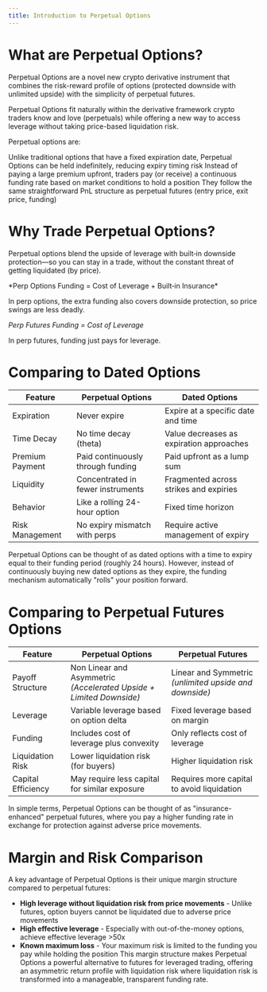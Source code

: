 ```yaml
---
title: Introduction to Perpetual Options
---
```


# What are Perpetual Options?

Perpetual Options are a novel new crypto derivative instrument that combines the risk-reward profile of options (protected downside with unlimited upside) with the simplicity of perpetual futures.

<Tip title="Core Idea" icon="leaf">
  Perpetual Options fit naturally within the derivative framework crypto traders
  know and love (perpetuals) while offering a new way to access leverage without
  taking price-based liquidation risk.
</Tip>

Perpetual options are:

<CardGroup cols={3}>
  <Card title="Options that never expire" icon="circle-1">
    Unlike traditional options that have a fixed expiration date, Perpetual Options can be held indefinitely, reducing expiry timing risk
  </Card>
  <Card title="Continuously funded instruments" icon="circle-2">
    Instead of paying a large premium upfront, traders pay (or receive) a continuous funding rate based on market conditions to hold a position
  </Card>
  <Card title="Simplified derivatives" icon="circle-3">
    They follow the same straightforward PnL structure as perpetual futures (entry price, exit price, funding)
  </Card>
</CardGroup>

# Why Trade Perpetual Options?

Perpetual options blend the upside of leverage with built‑in downside protection—so you can stay in a trade, without the constant threat of getting liquidated (by price).

<Tip title="Core Idea" icon="leaf">
*Perp Options Funding = Cost of Leverage + Built‑in Insurance*

In perp options, the extra funding also covers downside protection, so price swings are less deadly.

_Perp Futures Funding = Cost of Leverage_

In perp futures, funding just pays for leverage.

</Tip>

# Comparing to Dated Options

| **Feature**     | **Perpetual Options**             | **Dated Options**                        |
| --------------- | --------------------------------- | ---------------------------------------- |
| Expiration      | Never expire                      | Expire at a specific date and time       |
| Time Decay      | No time decay (theta)             | Value decreases as expiration approaches |
| Premium Payment | Paid continuously through funding | Paid upfront as a lump sum               |
| Liquidity       | Concentrated in fewer instruments | Fragmented across strikes and expiries   |
| Behavior        | Like a rolling 24-hour option     | Fixed time horizon                       |
| Risk Management | No expiry mismatch with perps     | Require active management of expiry      |

<Tip title="Core Idea" icon="leaf">
  Perpetual Options can be thought of as dated options with a time to expiry
  equal to their funding period (roughly 24 hours). However, instead of
  continuously buying new dated options as they expire, the funding mechanism
  automatically "rolls" your position forward.
</Tip>

# Comparing to Perpetual Futures Options

| **Feature**        | **Perpetual Options**                                                    | **Perpetual Futures**                                       |
| ------------------ | ------------------------------------------------------------------------ | ----------------------------------------------------------- |
| Payoff Structure   | Non Linear and Asymmetric<br />_(Accelerated Upside + Limited Downside)_ | Linear and Symmetric<br />_(unlimited upside and downside)_ |
| Leverage           | Variable leverage based on option delta                                  | Fixed leverage based on margin                              |
| Funding            | Includes cost of leverage plus convexity                                 | Only reflects cost of leverage                              |
| Liquidation Risk   | Lower liquidation risk (for buyers)                                      | Higher liquidation risk                                     |
| Capital Efficiency | May require less capital for similar exposure                            | Requires more capital to avoid liquidation                  |

<Tip title="Core Idea" icon="leaf">
  In simple terms, Perpetual Options can be thought of as "insurance-enhanced"
  perpetual futures, where you pay a higher funding rate in exchange for
  protection against adverse price movements.
</Tip>

# Margin and Risk Comparison

A key advantage of Perpetual Options is their unique margin structure compared to perpetual futures:

- **High leverage without liquidation risk from price movements** - Unlike futures, option buyers cannot be liquidated due to adverse price movements
- **High effective leverage** - Especially with out-of-the-money options, achieve effective leverage >50x
- **Known maximum loss** - Your maximum risk is limited to the funding you pay while holding the position
  This margin structure makes Perpetual Options a powerful alternative to futures for leveraged trading, offering an asymmetric return profile with liquidation risk where liquidation risk is transformed into a manageable, transparent funding rate.
